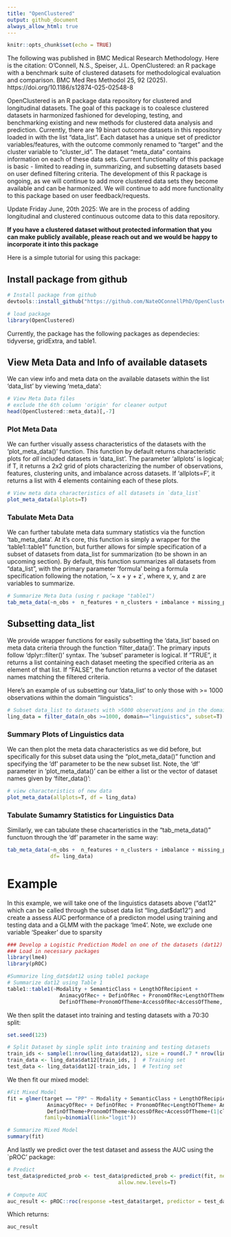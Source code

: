 ```yaml
---
title: "OpenClustered"
output: github_document
always_allow_html: true
---
```


```r
knitr::opts_chunk$set(echo = TRUE)
```

The following was published in BMC Medical Research Methodology. Here is the citation: O’Connell, N.S., Speiser, J.L. OpenClustered: an R package with a benchmark suite of clustered datasets for methodological evaluation and comparison. BMC Med Res Methodol 25, 92 (2025). https://doi.org/10.1186/s12874-025-02548-8

OpenClustered is an R package data repository for clustered and longitudinal datasets. The goal of this package is to coalesce clustered datasets in harmonized fashioned for developing, testing, and benchmarking existing and new methods for clustered data analysis and prediction. Currently, there are 19 binart outcome datasets in this repository loaded in with the list "data_list". Each dataset has a unique set of predictor variables/features, with the outcome commonly renamed to "target" and the cluster variable to "cluster_id". The dataset "meta_data" contains information on each of these data sets. Current functionality of this package is basic - limited to reading in, summarizing, and subsetting datasets based on user defined filtering criteria. The development of this R package is ongoing, as we will continue to add more clustered data sets they become available and can be harmonized. We will continue to add more functionality to this package based on user feedback/requests. 

Update Friday June, 20th 2025: We are in the process of adding longitudinal and clustered continuous outcome data to this data repository. 

**If you have a clustered dataset without protected information that you can make publicly available, please reach out and we would be happy to incorporate it into this package**

Here is a simple tutorial for using this package: 

## Install package from github

```r
# Install package from github
devtools::install_github("https://github.com/NateOConnellPhD/OpenClustered")

# load package
library(OpenClustered)
```

Currently, the package has the following packages as dependecies: tidyverse, gridExtra, and table1. 

## View Meta Data and Info of available datasets

We can view info and meta data on the available datasets within the list 'data_list' by viewing 'meta_data':

```r
# View Meta Data files
# exclude the 6th column 'origin' for cleaner output
head(OpenClustered::meta_data)[,-7]
```

### Plot Meta Data

We can further visually assess characteristics of the datasets with the 'plot_meta_data()' function. This function by default returns characteristic plots for *all* included datasets in 'data_list'. The parameter 'allplots' is logical; if T, it returns a 2x2 grid of plots characterizing the number of observations, features, clustering units, and imbalance across datasets. If 'allplots=F', it returns a list with 4 elements containing each of these plots. 

```r
# View meta data characteristics of all datasets in `data_list`
plot_meta_data(allplots=T)
```


### Tabulate Meta Data

We can further tabulate meta data summary statistics via the function 'tab_meta_data'. At it's core, this function is simply a wrapper for the 'table1::table1" function, but further allows for simple specification of a subset of datasets from data_list for summarization (to be shown in an upcoming section). By default, this function summarizes all datasets from "data_list", with the primary parameter 'formula' being a formula specification following the notation, '~ x + y + z`, where x, y, and z are variables to summarize.


```r
# Summarize Meta Data (using r package "table1")
tab_meta_data(~n_obs +  n_features + n_clusters + imbalance + missing_percent)

```

## Subsetting data_list 

We provide wrapper functions for easily subsetting the 'data_list' based on meta data criteria through the function 'filter_data()'. The primary inputs follow 'dplyr::filter()' syntax. The 'subset' parameter is logical. If "TRUE", it returns a list containing each dataset meeting the specified criteria as an element of that list. If "FALSE", the function returns a vector of the dataset names matching the filtered criteria. 

Here's an example of us subsetting our 'data_list' to only those with >= 1000 observations within the domain "linguistics":

```r
# Subset data_list to datasets with >5000 observations and in the domain of 'linguistics'
ling_data = filter_data(n_obs >=1000, domain=="linguistics", subset=T)
```

### Summary Plots of Linguistics data

We can then plot the meta data characteristics as we did before, but specifically for this subset data using the "plot_meta_data()" function and specifying the 'df' parameter to be the new subset list. Note, the 'df' parameter in 'plot_meta_data()' can be either a list or the vector of dataset names given by 'filter_data()':

```r
# view characteristics of new data
plot_meta_data(allplots=T, df = ling_data)
```

### Tabulate Sumamry Statistics for Linguistics Data

Similarly, we can tabulate these chacarteristics in the "tab_meta_data()" functuon through the 'df' parameter in the same way: 

```r
tab_meta_data(~n_obs +  n_features + n_clusters + imbalance + missing_percent,
              df= ling_data)
```

# Example 

In this example, we will take one of the linguistics datasets above ("dat12" which can be called through the subset data list "ling_dat$dat12") and create a assess AUC performance of a predicton model using training and testing data and a GLMM with the package 'lme4'. Note, we exclude one variable 'Speaker' due to sparsity

```r
### Develop a Logistic Prediction Model on one of the datasets (dat12) in Linguistics 
### Load in necessary packages
library(lme4)
library(pROC)

#Summarize ling_dat$dat12 using table1 package
# Summarize dat12 using Table 1
table1::table1(~Modality + SemanticClass + LengthOfRecipient + 
                 AnimacyOfRec+ + DefinOfRec + PronomOfRec+LengthOfTheme+ AnimacyOfTheme+
                 DefinOfTheme+PronomOfTheme+AccessOfRec+AccessOfTheme, data=ling_data$dat12)
```

We then split the dataset into training and testing datasets with a 70:30 split:

```r
set.seed(123)

# Split Dataset by single split into training and testing datasets
train_ids <- sample(1:nrow(ling_data$dat12), size = round(.7 * nrow(ling_data$dat12)))
train_data <- ling_data$dat12[train_ids, ]  # Training set
test_data <- ling_data$dat12[-train_ids, ]  # Testing set
```

We then fit our mixed model:

```r
#Fit Mixed Model
fit = glmer(target == "PP" ~ Modality + SemanticClass + LengthOfRecipient + 
             AnimacyOfRec+ + DefinOfRec + PronomOfRec+LengthOfTheme+ AnimacyOfTheme+
             DefinOfTheme+PronomOfTheme+AccessOfRec+AccessOfTheme+(1|cluster_id), data=train_data,
            family=binomial(link="logit"))

# Summarize Mixed Model
summary(fit)
```

And lastly we predict over the test dataset and assess the AUC using the `pROC' package:

```r
# Predict 
test_data$predicted_prob <- test_data$predicted_prob <- predict(fit, newdata = test_data, type = "response",
                                    allow.new.levels=T)

# Compute AUC
auc_result <- pROC::roc(response =test_data$target, predictor = test_data$predicted_prob)
```

Which returns: 

```r
auc_result
```
